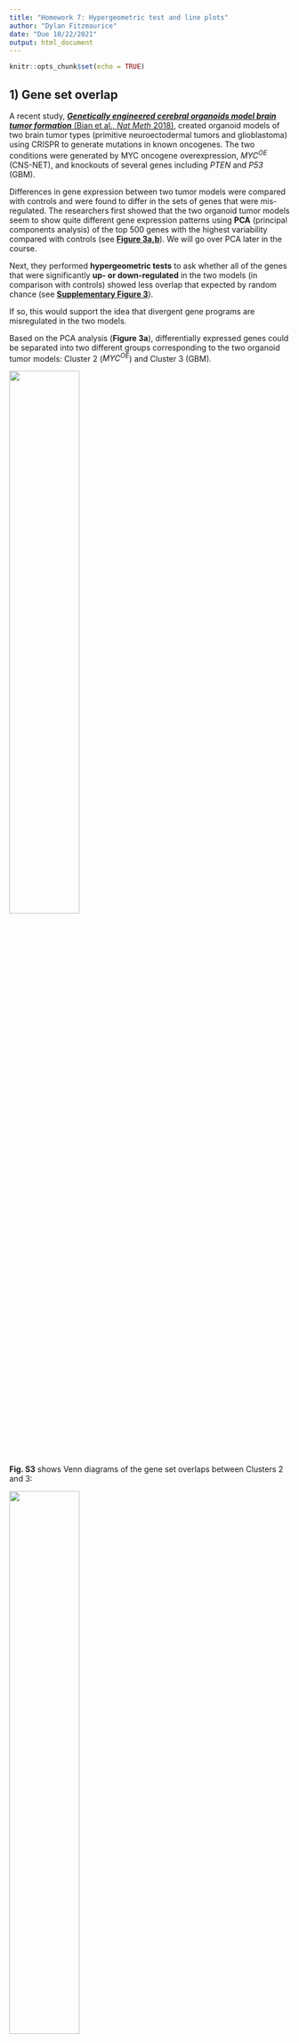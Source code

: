 ```yaml
---
title: "Homework 7: Hypergeometric test and line plots"
author: "Dylan Fitzmaurice"
date: "Due 10/22/2021"
output: html_document
---
```


```r
knitr::opts_chunk$set(echo = TRUE)
```


## 1) Gene set overlap

A recent study, [***Genetically engineered cerebral organoids model brain tumor formation*** (Bian et al., *Nat Meth* 2018)](https://www.nature.com/articles/s41592-018-0070-7),
created organoid models of two brain tumor types (primitive neuroectodermal
tumors and glioblastoma) using CRISPR to generate mutations in known oncogenes. 
The two conditions were generated by MYC oncogene overexpression, *MYC^OE^* (CNS-NET), and knockouts of several genes including *PTEN* and *P53* (GBM).

Differences in gene expression between two tumor models were compared with controls
and were found to differ in the sets of genes that were mis-regulated. 
The researchers first showed that the two organoid tumor models seem to show quite different
gene expression patterns using **PCA** (principal components analysis) of the top 500
genes with the highest variability compared with controls (see [**Figure 3a,b**](https://www.nature.com/articles/s41592-018-0070-7/figures/3)). 
We will go over PCA later in the course.

Next, they performed **hypergeometric tests** to ask whether all of the genes that 
were significantly **up- or down-regulated** in the two models (in comparison with 
controls) showed less overlap that expected by random chance (see [**Supplementary Figure 3**](https://www.nature.com/articles/s41592-018-0070-7/figures/9)).

If so, this would support the idea that divergent gene programs are misregulated 
in the two models.

Based on the PCA analysis (**Figure 3a**), differentially expressed genes could be separated into two different groups corresponding to the two organoid tumor models: Cluster 2 (*MYC^OE^*) and Cluster 3 (GBM).

![](HW7_data/Bian_Fig3a.png){width=50%}

**Fig. S3** shows Venn diagrams of the gene set overlaps between Clusters 2 and 3:

![](HW7_data/Bian_FigS3a.png){width=50%}

Your question is whether the differentially expressed genes in these two clusters overlap by **less** than expected by chance. Here we will focus on just the **up-regulated genes**. How will you set up the problem?


### a) Expected gene set overlap based on independence

In total, 4034 genes were up-regulated in at least one of the organoid tumor models (vs. controls). The rest of the numbers you will need are shown in the Venn diagrams in Fig. S3. A framework for organizing the data has been set up below to help get you started.

```r
## Up-regulated genes ======================================================== #
## 4034 genes up-regulated in either experiment (vs control)

ol.obs =  92      # overlap
A = 2155 + 92     # total size of Cluster 2 (Set A = bigger set)
B = 203 + 92      # total size of Cluster 3 (Set B = smaller set)
N = 203 + 92 + 2155          # total genes up-regulated in both experiments
# 
# # What is the expected overlap based on the null hypothesis of independence?
 ol.exp = A * B / N 
 ol.exp
```


### b) Hypergeometric test

Find a p-value for the observed overlap with a hypergeometric test using `dhyper` and `pyhper`. Remember, you are looking for less overlap than expected between the two sets (is this the lower tail or the upper tail?).

First, look up the documentation on these functions.
```r
ol.obs = 92

dhyper(ol.obs, B, N - B, A) #lower tail = TRUE, because looking for less overlap

phyper(ol.obs, B, N - B, A)
```

Here are some additional tips to help you figure out how to parameterize the functions:

+ $x$: this is the observed overlap
+ $m$: pick one gene set, call this Set A
+ $n$: this is the total number of genes NOT in Set A (out of all the up-regulated genes)
+ $k$: the other set (Set B)
  +  Note that the maximum possible size of the overlap would be the total size of the smaller gene set (which cluster is that here?)
  + It does not really matter which set you choose to use for $m$ or $k$; the p-value will be the same either way.

```r
## p-value using hypergeometric test ========================================= #

# using CDF function
phyper(ol.obs, B, N - B, A)

# using PDF function
dhyper(ol.obs, B, N - B, A)

```


### c) Fisher's Exact Test

The hypergeometric test is equivalent to a one-tailed Fisher's test (but it is 
actually more efficient in R). Use a Fisher's test to make the same comparison as above. Here are some helpful hints:

+ You want to perform a one-sided test for more extreme values than the ones observed, given all possible combinations of values "conditioned on fixed margins" (which tail are you looking for here?).
+ Make a contingency table: orientation is arbitrary, but by convention put the categories "of interest" first.
  + Put the overlap in the top left cell (*a*, a.k.a. $x_{11}$).
  + Put the remainder of the A and B sets (minus the overlap) in the right (*b*, $x_{12}$) and bottom left (*c*, $x_{21}$) cells.
  + Put the remainder of the up-regulated genes in (*d*, $x_{22}$).

```r
## with Fisher's exact test ================================================== #
a = ol.obs                              #a
A_not_B = A - ol.obs                    #b
B_not_A = B - ol.obs                    #c
remainder_up =  N - B - A + ol.obs      #d
contingency.table = rbind(c(a, B_not_A),
                          c(A_not_B, remainder_up))
rownames(contingency.table) = c("overlap","not overlapping")
colnames(contingency.table) = c("A","B")
contingency.table
```

### d) How do the p-values compare?

```r
# your answer here
fisher.test(contingency.table)$p.value
#same p-values
```


## 2) Line plots: Mean, SD, SEM

Please read the short article *Error bars (Nat Meth 2013)* provided with this assignment.

### a) What is the difference between the standard error (SEM) of the mean and standard deviation?  
```r
# your answer here
#The SEM is the standard deviation but its divided by the square root of the number of samples
```

### b) What are some common misconceptions about interpreting error bars?
```r
# your answer here
#A gap between error bars does not ensure significance, and overlap does not necessarily 
#rule it out
```

## 3) Cancer metabolism

In the paper [***Metabolic competition in the tumor microenvironment is a driver of cancer progression*** (Chang et al., *Cell* 2015)](https://www.ncbi.nlm.nih.gov/pmc/articles/PMC4864363/), the authors use mouse models to demonstrate that in cancers, T cells are metabolically restricted by tumor glucose consumption, ultimately allowing tumor progression. The authors use line graphs in **Figure 4B**:

![](HW7_data/Chang_Fig4B.png){width=60%}

### a) What question were the researchers trying to answer in this Figure?
```r
# your answer here (one sentence)
#Whether specific antibodys tested could kill tumors (decrease tumor diameter)
```

### b) How many replicates were performed, and what do the error bars represent?
```r
# your answer here (1-2 sentences)
#3 independent experiments, and the error bars represent SEM.
```

### c) Do you think this an appropriate way to represent the data? Why or why not, and how would you try to represent them?
```r
# your answer here
#I think its fine to show the data like this because its three independent experiments and it shows
#clear differences in the control and treatment groups. Though I would use standard deviation 
#because I think its slightly more intuitive and becuase the sample size is so small, only 3.
```
    

## 4) Spindle dynamics in evolution

The paper [***Stoichiometric interactions explain spindle dynamics and scaling across 100 million years of nematode evolution*** (Farhadifar et al., *eLife* 2020)](https://elifesciences.org/articles/55877) explores spindle dynamics in *C. elegans* using a combination of imaging methods and QTL mapping of intercross lines. Below is reproduced Figure 3 from this article:

![](HW7_data/Farhadifar_Fig3.jpg){width=80%}

### a) What question were the researchers trying to answer in this figure?
```r
# your answer here (1-2 sentences)
#Whether spindle length is effected in the mutants tested. 
```

### b) Panels C and D

About how many data points are there for each line? What do the error bars represent? Would you change anything about the way the data are represented?
```r
# your answer here (2-3 sentences)
#Its unclear how many points where used.  I would include the N and also include the 95%
#confindence interval becuase the error bars (SEM) do not illustrate the breath of the data well. 
```

### c) Panels E and F

What is being plotted? What do the shaded areas represent, and why do you think the researchers chose to display the variation in their measurements in this way? Would you have done anything differently?
```r
# your answer here (~2-3 sentences)
#Spindle length versus time. The shaded area represents standard deviation. I think the researchers 
#choose to display the variation this way because the data is very consistent, I would not change anything.
```


## 5) Line plots with SD or SEM

How would you plot similar graphs in R showing SD or SEM? The dataset "HW7_data.csv" contains eight replicate measurements across 20 timepoints (0-190 seconds) for a control and a treatment condition. The data are the raw (non-normalized) values used to generate the plots in Figure 6A from 
[Cipriani et al., eLife 2021](https://elifesciences.org/articles/60833).

### a) Calculate the mean, SD, SEM

Load the dataset and use the `dplyr` package to reformat it as follows:

+ Group the data by treatment and time (hint: use `group_by()`).
+ Add 3 new columns to the data frame containing group summaries for the mean, SEM, and SD (hint: use `summarise()`).
+ Add 4 new columns containing the upper and lower limits for the SEM and the SD.
  
```r
library(dplyr)
HW7_data <- read.csv("~/R/Biostats/Week_7/HW7_data.csv")
head(HW7_data)

HW7_grouped_data = HW7_data %>% group_by(TREATMENT, time) %>% summarise(mean(Values)) 
HW7_grouped_SEM = HW7_data %>% group_by(TREATMENT, time) %>% summarise(sd(Values)/sqrt(8)) 
HW7_grouped_SD = HW7_data %>% group_by(TREATMENT, time) %>% summarise(sd(Values)) 

HW7_grouped_data$SEM = HW7_grouped_SEM[,3]
HW7_grouped_data$SD= HW7_grouped_SD[,3]

HW7_grouped_data$SE_upper = HW7_grouped_data$`mean(Values)`+ HW7_grouped_data$SEM
HW7_grouped_data$SE_lower = HW7_grouped_data$`mean(Values)`- HW7_grouped_data$SEM

HW7_grouped_data$SD_upper = HW7_grouped_data$`mean(Values)`+ HW7_grouped_data$SD
HW7_grouped_data$SD_lower = HW7_grouped_data$`mean(Values)`- HW7_grouped_data$SD
```
    

### b) Line plot with discrete error bars showing SD

Use `ggplot2` to create a line graph to plot the mean, with discrete error bars representing the standard deviation.

+ Map the data to time (x-axis) and mean (y-axis), and use color to indicate the treatment.
+ Use a line for the geom layer.
+ Add the error bars using `geom_errorbar()` (look this up to see how to add the upper and lower boundaries). Don't forget to map the color to the treatment.
+ Add axis labels for the time (in seconds) and the values (as "Relative fluorescence").

```r
library(ggplot2)

my.ggplot = ggplot(data = HW7_grouped_data,
                     mapping = aes(x = time,
                     y = HW7_grouped_data$`mean(Values)`,
                     group = TREATMENT,
                     colour = TREATMENT,
                     linetype=TREATMENT))+
                     geom_line()+
                     geom_point()+
                     labs(x = "Time (s)", y = "Relative Fluorescence")+
                     ylim(c(0,1.3))
my.ggplot

#my.ggplot + geom_errorbar(x = HW7_grouped_data , ymin = HW7_grouped_data$SD_lower, ymax = HW7_grouped_data$SD_upper)
#Not sure why I can't get the errorbar code working
```

### c) Line plot with shaded regions showing SEM

Use `ggplot2` to create a line graph to plot the mean, with a shaded area representing the standard error of the mean. This plot will use almost the exact same code as the last graph, except you will use `geom_ribbon()` to display the upper and lower bounds of the SEM.
      
```r

```


### d) Which representation do you think is most effective for these data? What would you choose to do?
```r
# your answer here (1-2 sentences)
#Its hard to say since I didn't get the code working correct but theres only 8 data points per time point so the SD and SEM may not be too different from one another unless there was a lot of variability in the samples.
```

